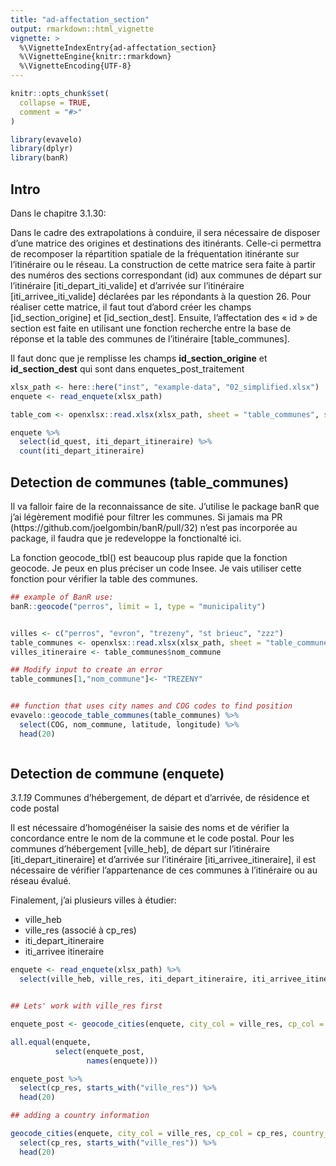 ```yaml
---
title: "ad-affectation_section"
output: rmarkdown::html_vignette
vignette: >
  %\VignetteIndexEntry{ad-affectation_section}
  %\VignetteEngine{knitr::rmarkdown}
  %\VignetteEncoding{UTF-8}
---
```


```r
knitr::opts_chunk$set(
  collapse = TRUE,
  comment = "#>"
)
```

```r
library(evavelo)
library(dplyr)
library(banR)
```
## Intro

Dans le chapitre 3.1.30:

Dans le cadre des extrapolations à conduire, il sera nécessaire de disposer d’une matrice des origines et destinations des itinérants. Celle-ci permettra de recomposer la répartition spatiale de la fréquentation itinérante sur l’itinéraire ou le réseau. La construction de cette matrice sera faite à partir des numéros des sections correspondant (id) aux communes de départ sur l’itinéraire [iti_depart_iti_valide] et d’arrivée sur l’itinéraire [iti_arrivee_iti_valide] déclarées par les répondants à la question 26. Pour réaliser cette matrice, il faut tout d’abord créer les champs [id_section_origine] et [id_section_dest]. Ensuite, l’affectation des « id » de section est faite en utilisant une fonction recherche entre la base de réponse et la table des communes de l’itinéraire [table_communes].

Il faut donc que je remplisse les champs **id_section_origine** et **id_section_dest** qui sont dans enquetes_post_traitement

```r
xlsx_path <- here::here("inst", "example-data", "02_simplified.xlsx")
enquete <- read_enquete(xlsx_path)

table_com <- openxlsx::read.xlsx(xlsx_path, sheet = "table_communes", startRow = 2)
```


```r
enquete %>% 
  select(id_quest, iti_depart_itineraire) %>% 
  count(iti_depart_itineraire)

```

## Detection de communes (table_communes)

Il va falloir faire de la reconnaissance de site.
J'utilise le package banR que j'ai légèrement modifié pour filtrer les communes.
Si jamais ma PR (https://github.com/joelgombin/banR/pull/32) n'est pas incorporée au package, il faudra que je redeveloppe la fonctionalté ici.

La fonction geocode_tbl() est beaucoup plus rapide que la fonction geocode. Je peux en plus préciser un code Insee.
Je vais utiliser cette fonction pour vérifier la table des communes. 




```r
## example of BanR use:
banR::geocode("perros", limit = 1, type = "municipality")


villes <- c("perros", "evron", "trezeny", "st brieuc", "zzz")
table_communes <- openxlsx::read.xlsx(xlsx_path, sheet = "table_communes", startRow = 2)
villes_itineraire <- table_communes$nom_commune

## Modify input to create an error
table_communes[1,"nom_commune"]<- "TREZENY"


## function that uses city names and COG codes to find position
evavelo::geocode_table_communes(table_communes) %>% 
  select(COG, nom_commune, latitude, longitude) %>% 
  head(20)



```

## Detection de commune (enquete)
*3.1.19*	Communes d’hébergement, de départ et d’arrivée, de résidence et code postal

Il est nécessaire d’homogénéiser la saisie des noms et de vérifier la concordance entre le nom de la commune et le code postal. Pour les communes d’hébergement [ville_heb], de départ sur l’itinéraire [iti_depart_itineraire] et d’arrivée sur l’itinéraire [iti_arrivee_itineraire], il est nécessaire de vérifier l’appartenance de ces communes à l’itinéraire ou au réseau évalué.


Finalement, j'ai plusieurs villes à étudier:

* ville_heb
* ville_res (associé à cp_res)
* iti_depart_itineraire
* iti_arrivee itineraire


```r

enquete <- read_enquete(xlsx_path) %>% 
  select(ville_heb, ville_res, iti_depart_itineraire, iti_arrivee_itineraire, cp_res, pays_res)


## Lets' work with ville_res first

enquete_post <- geocode_cities(enquete, city_col = ville_res, cp_col = cp_res)

all.equal(enquete,
          select(enquete_post, 
                 names(enquete)))

enquete_post %>% 
  select(cp_res, starts_with("ville_res")) %>% 
  head(20)

## adding a country information

geocode_cities(enquete, city_col = ville_res, cp_col = cp_res, country_col = pays_res) %>% 
  select(cp_res, starts_with("ville_res")) %>% 
  head(20)
```
